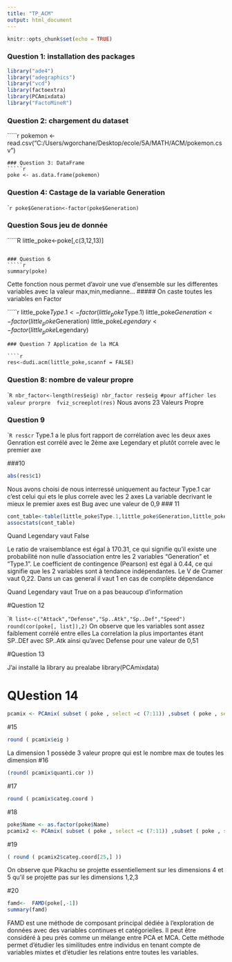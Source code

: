 ```yaml
---
title: "TP_ACM"
output: html_document
---
```


```r
knitr::opts_chunk$set(echo = TRUE)
```
### Question 1: installation des packages
````r
library("ade4")
library("adegraphics")
library("vcd")
library(factoextra)
library(PCAmixdata)
library("FactoMineR")
````

### Question 2: chargement du dataset 
`````r
pokemon <- read.csv("C:/Users/wgorchane/Desktop/ecole/5A/MATH/ACM/pokemon.csv")

````
### Question 3: DataFrame 
`````r
poke <- as.data.frame(pokemon)

````

### Question 4: Castage de la variable Generation 

`````r
poke$Generation<-factor(poke$Generation) 
````

### Question Sous jeu de donnée

`````R
little_poke<-poke[,c(3,12,13)]

````

### Question 6 
`````r
summary(poke)

````
Cette fonction nous permet d'avoir une vue d'ensemble sur les differentes variables avec la valeur max,min,medianne...
##### On caste toutes les variables en Factor


`````r
little_poke$Type.1<-factor(little_poke$Type.1)
little_poke$Generation<-factor(little_poke$Generation)
little_poke$Legendary<-factor(little_poke$Legendary)

````
### Question 7 Application de la MCA

````r
res<-dudi.acm(little_poke,scannf = FALSE)
````

### Question 8: nombre de valeur propre

`````R
nbr_factor<-length(res$eig)
nbr_factor
res$eig #pour afficher les valeur prorpre 
fviz_screeplot(res)
````
Nous avons 23 Valeurs Propre

### Question 9
`````R
res$cr
````
Type.1 a le plus fort rapport de corrélation avec les deux axes
Genration est corrélé avec le 2ème axe
Legendary et plutôt correle avec le premier axe 

###10

````r
abs(res$c1)
````
Nous avons choisi de nous interressé uniquement au facteur Type.1 car c'est celui qui ets le plus correle avec les 2 axes 
La variable decrivant le mieux le premier axes est Bug avec une valeur de 0,9 
### 11

````r
cont_table<-table(little_poke$Type.1,little_poke$Generation,little_poke$Legendary)
assocstats(cont_table)
````

Quand Legendary vaut False 

Le ratio de vraisemblance est égal à 170.31, ce qui signifie qu'il existe une probabilité non nulle d'association entre les 2 variables "Generation" et "Type.1".
Le coefficient de contingence (Pearson) est égal à 0.44, ce qui signifie que les 2 variables sont à tendance indépendantes.
Le V de Cramer vaut 0,22. Dans un cas general il vaut 1 en cas de complète dépendance 

Quand Legendary vaut True on a pas beaucoup d'information 


#Question 12

`````R
list<-c("Attack","Defense","Sp..Atk","Sp..Def","Speed")
round(cor(poke[, list]),2)
````
On observe que les variables sont assez faiblement corrélé entre elles 
La correlation la plus importantes étant SP..DEf avec SP..Atk ainsi qu'avec Defense pour une valeur de 0,51

#Question 13

J'ai installé la library au prealabe library(PCAmixdata)

# QUestion 14

````R
pcamix <- PCAmix( subset ( poke , select =c (7:11)) ,subset ( poke , select =c (3)))
````

#15

````r
round ( pcamix$eig )
````
La dimension 1 possède 3 valeur propre qui est le nombre max de toutes les dimension 
#16

````r
(round( pcamix$quanti.cor ))
````

#17

````r
round ( pcamix$categ.coord )
````

#18 
````R
poke$Name <- as.factor(poke$Name)
pcamix2 <- PCAmix( subset ( poke , select =c (7:11)) ,subset ( poke , select =c (2)))
````

#19

````R

( round ( pcamix2$categ.coord[25,] ))

````
On observe que Pikachu se projette essentiellement sur les dimensions 4 et 5 qu'il se projette pas sur les dimensions 1,2,3 

#20

````R
famd<-  FAMD(poke[,-1])
summary(famd)
````

FAMD est une méthode de composant principal dédiée à l'exploration de données avec des variables continues et catégorielles. Il peut être considéré à peu près comme un mélange entre PCA et MCA. Cette méthode permet d'étudier les similitudes entre individus en tenant compte de variables mixtes et d'étudier les relations entre toutes les variables.